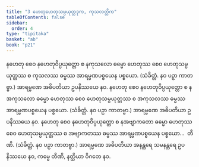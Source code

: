 ```yaml
---
title: "3 ဟေတုဟေတုသမ္ပယုတ္တဒုက, ကုသလတ္တိက"
tableOfContents: false
sidebar:
  order: 4
type: "tipitaka"
basket: "ab"
book: "p21"
---
```



<DynamicBreadcrumb />

<Division number="8" book="p21" e="ch" v="40" p="350">

<Paragraph number="17" book="p21">
နဟေတု စေဝ နဟေတုဝိပ္ပယုတ္တော စ နကုသလော ဓမ္မော ဟေတုဿ စေဝ ဟေတုသမ္ပယုတ္တဿ စ ကုသလဿ ဓမ္မဿ အာရမ္မဏပစ္စယေန ပစ္စယော. (သံခိတ္တံ. နဝ ပဉှာ ကာတဗ္ဗာ.) အာရမ္မဏေ အဓိပတိယာ ဥပနိဿယေ နဝ.
</Paragraph>

<Paragraph number="18" book="p21">
နဟေတု စေဝ နဟေတုဝိပ္ပယုတ္တော စ နအကုသလော ဓမ္မော ဟေတုဿ စေဝ ဟေတုသမ္ပယုတ္တဿ စ အကုသလဿ ဓမ္မဿ အာရမ္မဏပစ္စယေန ပစ္စယော. (သံခိတ္တံ. နဝ ပဉှာ ကာတဗ္ဗာ.) အာရမ္မဏေ အဓိပတိယာ ဥပနိဿယေ နဝ.
</Paragraph>

<Paragraph number="19" book="p21">
နဟေတု စေဝ နဟေတုဝိပ္ပယုတ္တော စ နအဗျာကတော ဓမ္မော ဟေတုဿ စေဝ ဟေတုသမ္ပယုတ္တဿ စ အဗျာကတဿ ဓမ္မဿ အာရမ္မဏပစ္စယေန ပစ္စယော…  တီဏိ. (သံခိတ္တံ. နဝ ပဉှာ ကာတဗ္ဗာ.) အာရမ္မဏေ အဓိပတိယာ အနန္တရေ သမနန္တရေ ဥပနိဿယေ နဝ, ကမ္မေ တီဏိ, နတ္ထိယာ ဝိဂတေ နဝ.
</Paragraph>
</Division>